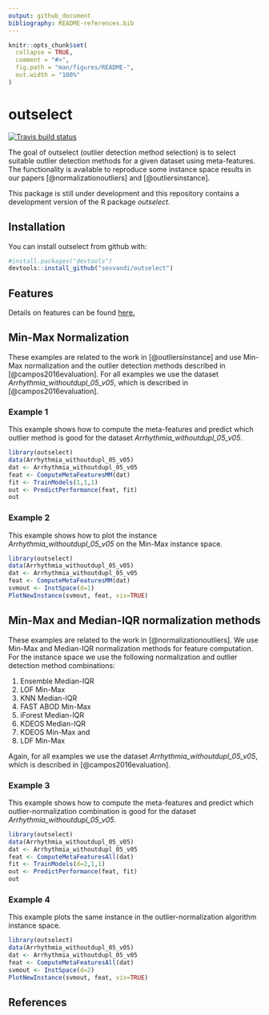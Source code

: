 ```yaml
---
output: github_document
bibliography: README-references.bib
---
```


<!-- README.md is generated from README.Rmd. Please edit that file -->

```r
knitr::opts_chunk$set(
  collapse = TRUE,
  comment = "#>",
  fig.path = "man/figures/README-",
  out.width = "100%"
)
```
# outselect 


[![Travis build status](https://travis-ci.org/sevvandi/outselect.svg?branch=master)](https://travis-ci.org/sevvandi/outselect)

The goal of outselect (outlier detection method selection) is to select  suitable outlier detection methods for a given dataset using meta-features. The functionality is available to reproduce some instance space results in our papers [@normalizationoutliers] and [@outliersinstance].   

This package is still under development and this repository contains a development version of the R package  *outselect*.


## Installation

You can install  outselect from github with:

``` r
#install.packages("devtools")
devtools::install_github("sevvandi/outselect")
```

## Features
Details on features can be found [here.](./Features.Rmd)


## Min-Max Normalization
These examples are related to the work in [@outliersinstance] and use Min-Max normalization and the outlier detection methods described in [@campos2016evaluation]. For all examples we use the dataset *Arrhythmia_withoutdupl_05_v05*, which is described in [@campos2016evaluation].

### Example 1
This example shows how to compute the meta-features and predict which outlier method is good for the dataset *Arrhythmia_withoutdupl_05_v05*.

```r
library(outselect)
data(Arrhythmia_withoutdupl_05_v05)
dat <- Arrhythmia_withoutdupl_05_v05
feat <- ComputeMetaFeaturesMM(dat)
fit <- TrainModels(1,1,1)
out <- PredictPerformance(feat, fit)
out
```

### Example 2
This example shows how to plot the instance *Arrhythmia_withoutdupl_05_v05* on the Min-Max instance space.

```r
library(outselect)
data(Arrhythmia_withoutdupl_05_v05)
dat <- Arrhythmia_withoutdupl_05_v05
feat <- ComputeMetaFeaturesMM(dat)
svmout <- InstSpace(d=1)
PlotNewInstance(svmout, feat, vis=TRUE)
```

## Min-Max and Median-IQR normalization methods
These examples are related to the work in [@normalizationoutliers]. We use Min-Max and Median-IQR normalization methods for feature computation. For the instance space we use the following normalization and  outlier detection method  combinations:

1. Ensemble Median-IQR
2. LOF Min-Max
3. KNN Median-IQR
4. FAST ABOD Min-Max
5. iForest Median-IQR
6. KDEOS Median-IQR
7. KDEOS Min-Max and
8. LDF Min-Max

Again, for all examples we use the dataset *Arrhythmia_withoutdupl_05_v05*, which is described in [@campos2016evaluation].

### Example 3
This example shows how to compute the meta-features and predict which outlier-normalization combination is good for the dataset *Arrhythmia_withoutdupl_05_v05*.

```r
library(outselect)
data(Arrhythmia_withoutdupl_05_v05)
dat <- Arrhythmia_withoutdupl_05_v05
feat <- ComputeMetaFeaturesAll(dat)
fit <- TrainModels(d=2,1,1)
out <- PredictPerformance(feat, fit)
out
```

### Example 4
This example plots the same instance in the outlier-normalization algorithm instance space.
```r
library(outselect)
data(Arrhythmia_withoutdupl_05_v05)
dat <- Arrhythmia_withoutdupl_05_v05
feat <- ComputeMetaFeaturesAll(dat)
svmout <- InstSpace(d=2)
PlotNewInstance(svmout, feat, vis=TRUE)
```


## References
